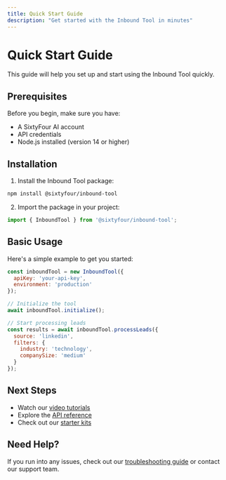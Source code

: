 ```yaml
---
title: Quick Start Guide
description: "Get started with the Inbound Tool in minutes"
---
```


# Quick Start Guide

This guide will help you set up and start using the Inbound Tool quickly.

## Prerequisites

Before you begin, make sure you have:

- A SixtyFour AI account
- API credentials
- Node.js installed (version 14 or higher)

## Installation

1. Install the Inbound Tool package:

```bash
npm install @sixtyfour/inbound-tool
```

2. Import the package in your project:

```javascript
import { InboundTool } from '@sixtyfour/inbound-tool';
```

## Basic Usage

Here's a simple example to get you started:

```javascript
const inboundTool = new InboundTool({
  apiKey: 'your-api-key',
  environment: 'production'
});

// Initialize the tool
await inboundTool.initialize();

// Start processing leads
const results = await inboundTool.processLeads({
  source: 'linkedin',
  filters: {
    industry: 'technology',
    companySize: 'medium'
  }
});
```

## Next Steps

- Watch our [video tutorials](/inbound-tool/videos)
- Explore the [API reference](/inbound-tool/api-reference)
- Check out our [starter kits](/inbound-tool/starter-kits)

## Need Help?

If you run into any issues, check out our [troubleshooting guide](/inbound-tool/troubleshooting) or contact our support team. 